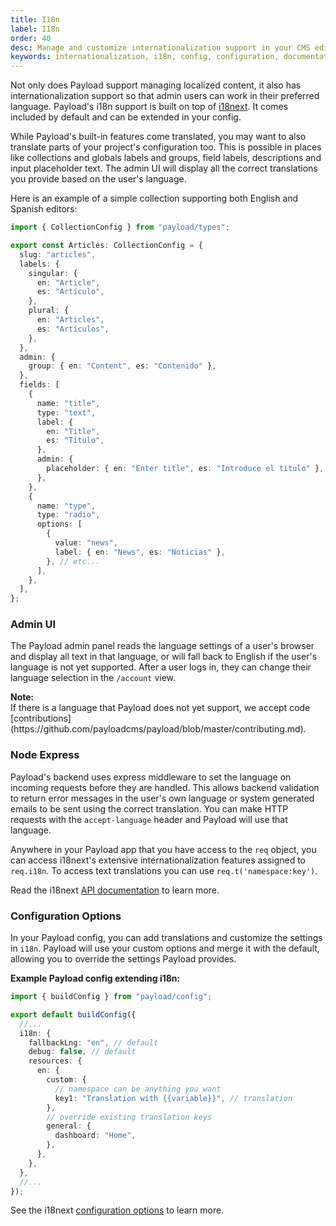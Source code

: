 ```yaml
---
title: I18n
label: I18n
order: 40
desc: Manage and customize internationalization support in your CMS editor experience
keywords: internationalization, i18n, config, configuration, documentation, Content Management System, cms, headless, javascript, node, react, express
---
```


Not only does Payload support managing localized content, it also has internationalization support so that admin users can work in their preferred language. Payload's i18n support is built on top of [i18next](https://www.i18next.com). It comes included by default and can be extended in your config.

While Payload's built-in features come translated, you may want to also translate parts of your project's configuration too. This is possible in places like collections and globals labels and groups, field labels, descriptions and input placeholder text. The admin UI will display all the correct translations you provide based on the user's language.

Here is an example of a simple collection supporting both English and Spanish editors:

```ts
import { CollectionConfig } from "payload/types";

export const Articles: CollectionConfig = {
  slug: "articles",
  labels: {
    singular: {
      en: "Article",
      es: "Artículo",
    },
    plural: {
      en: "Articles",
      es: "Artículos",
    },
  },
  admin: {
    group: { en: "Content", es: "Contenido" },
  },
  fields: [
    {
      name: "title",
      type: "text",
      label: {
        en: "Title",
        es: "Título",
      },
      admin: {
        placeholder: { en: "Enter title", es: "Introduce el título" },
      },
    },
    {
      name: "type",
      type: "radio",
      options: [
        {
          value: "news",
          label: { en: "News", es: "Noticias" },
        }, // etc...
      ],
    },
  ],
};
```

### Admin UI

The Payload admin panel reads the language settings of a user's browser and display all text in that language, or will fall back to English if the user's language is not yet supported.
After a user logs in, they can change their language selection in the `/account` view.

<Banner>
  <strong>Note:</strong><br />
  If there is a language that Payload does not yet support, we accept code [contributions](https://github.com/payloadcms/payload/blob/master/contributing.md).
</Banner>

### Node Express

Payload's backend uses express middleware to set the language on incoming requests before they are handled. This allows backend validation to return error messages in the user's own language or system generated emails to be sent using the correct translation. You can make HTTP requests with the `accept-language` header and Payload will use that language.

Anywhere in your Payload app that you have access to the `req` object, you can access i18next's extensive internationalization features assigned to `req.i18n`. To access text translations you can use `req.t('namespace:key')`.

Read the i18next [API documentation](https://www.i18next.com/overview/api) to learn more.

### Configuration Options

In your Payload config, you can add translations and customize the settings in `i18n`. Payload will use your custom options and merge it with the default, allowing you to override the settings Payload provides.

**Example Payload config extending i18n:**

```ts
import { buildConfig } from "payload/config";

export default buildConfig({
  //...
  i18n: {
    fallbackLng: "en", // default
    debug: false, // default
    resources: {
      en: {
        custom: {
          // namespace can be anything you want
          key1: "Translation with {{variable}}", // translation
        },
        // override existing translation keys
        general: {
          dashboard: "Home",
        },
      },
    },
  },
  //...
});
```

See the i18next [configuration options](https://www.i18next.com/overview/configuration-options) to learn more.
